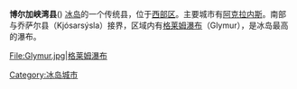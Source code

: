 {{expand|time=2013-04-10T00:14:37+00:00}}
{{refimprove|time=2013-04-10T00:14:37+00:00}}
{{Infobox settlement
<!--See Template:Infobox Settlement for additional fields that may be available-->
<!--See the Table at Infobox Settlement for all fields and descriptions of usage-->
<!-- Basic info  ---------------->
|name          = 博尔加峡湾县
|other_name             =
|native_name            = {{lang|is|Borgarfjarðarsýsla}}
|nickname               = 
|settlement_type        = [[冰岛县份列表|县]]
|motto                  =
<!-- images and maps  ----------->
|image_skyline          =
|imagesize              = 
|image_caption          = 
|image_flag             = 
|flag_size              =
|image_seal             = 
|seal_size              =
|image_shield           = 
|shield_size            =
|image_blank_emblem     =
|blank_emblem_type      =
|blank_emblem_size      =
|image_map              = Sýslur á Íslandi.png
|mapsize                = 300px
|map_caption            = Counties of Iceland
|pushpin_map            =
|pushpin_label_position = 
|pushpin_map_caption    =
|pushpin_mapsize        =
<!-- Location ------------------>
|subdivision_type       = 国家
|subdivision_name       = {{flag|Iceland}}
|subdivision_type1      = [[冰岛行政区划|地区]]
|subdivision_name1      = [[西部区_(冰岛)|西部区]]
<!-- Politics ----------------->
|government_footnotes   =
|government_type        =
|leader_title           =
|leader_name            =
|leader_title1          =  <!-- for places with, say, both a mayor and a city manager -->
|leader_name1           =
|established_title      =  <!-- Settled -->
|established_date       = 
<!-- Area    --------------------->
|area_magnitude         = 
|unit_pref                = <!--Enter: Imperial, if Imperial (metric) is desired-->
|area_footnotes           =
|area_total_km2           = <!-- ALL fields dealing with a measurements are subject to automatic unit conversion-->
|area_land_km2            = <!--See table @ Template:Infobox Settlement for details on automatic unit conversion-->
|area_water_km2           =
|area_total_sq_mi         =
|area_land_sq_mi          =
|area_water_sq_mi         =
|area_water_percent       =
<!-- Population   ----------------------->
|population_as_of               =
|population_footnotes           =
|population_note                =
|population_total               =
|population_density_km2         =
|population_density_sq_mi       =
<!-- General information  --------------->
|timezone               = [[GMT|GMT]]
|utc_offset             = +0
|timezone_DST           = 
|utc_offset_DST        = 
|latd= 64|latm=28|lats= 0|latNS=N
|longd=21|longm=40|longs=0|longEW=W
|elevation_footnotes    =  <!--for references: use <ref> </ref> tags-->
|elevation_m            = 
|elevation_ft           =
<!-- Area/postal codes & others -------->
|postal_code_type       =  <!-- enter ZIP code, Postcode, Post code, Postal code... -->
|postal_code            =
|area_code              =
|website                = 
|footnotes              = 
}} 
'''博尔加峡湾县'''({{lang-is|Borgarfjarðarsýsla}}) [[冰岛|冰岛]]的一个传统县，位于[[西部区_(冰岛)|西部区]]。主要城市有[[阿克拉内斯|阿克拉内斯]]。南部与乔萨尔县（Kjósarsýsla）接界，区域内有[[格莱姆瀑布|格莱姆瀑布]]（Glymur），是冰岛最高的瀑布。

<gallery>
File:Glymur.jpg|[[格莱姆瀑布|格莱姆瀑布]]
</gallery>

{{冰岛县份}}

[[Category:冰岛城市|Category:冰岛城市]]